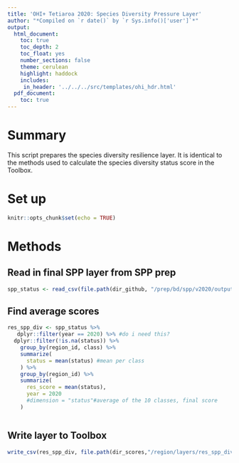 ```yaml
---
title: 'OHI+ Tetiaroa 2020: Species Diversity Pressure Layer'
author: "*Compiled on `r date()` by `r Sys.info()['user']`*"
output: 
  html_document:
    toc: true
    toc_depth: 2 
    toc_float: yes
    number_sections: false
    theme: cerulean
    highlight: haddock
    includes: 
     in_header: '../../../src/templates/ohi_hdr.html' 
  pdf_document:
    toc: true
---
```


# Summary

This script prepares the species diversity resilience layer. It is identical to the methods used to calculate the species diversity status score in the Toolbox.

# Set up 

```r
knitr::opts_chunk$set(echo = TRUE)
```

# Methods

## Read in final SPP layer from SPP prep 

```r

spp_status <- read_csv(file.path(dir_github, "/prep/bd/spp/v2020/output/spp_status.csv"))


```


## Find average scores
```r

res_spp_div <- spp_status %>%
   dplyr::filter(year == 2020) %>% #do i need this?
  dplyr::filter(!is.na(status)) %>%
    group_by(region_id, class) %>%
    summarize(
      status = mean(status) #mean per class
    ) %>%
    group_by(region_id) %>%
    summarize(
      res_score = mean(status),
      year = 2020
      #dimension = "status"#average of the 10 classes, final score
    )



```

## Write layer to Toolbox

```r

write_csv(res_spp_div, file.path(dir_scores,"/region/layers/res_spp_div.csv"))


```

